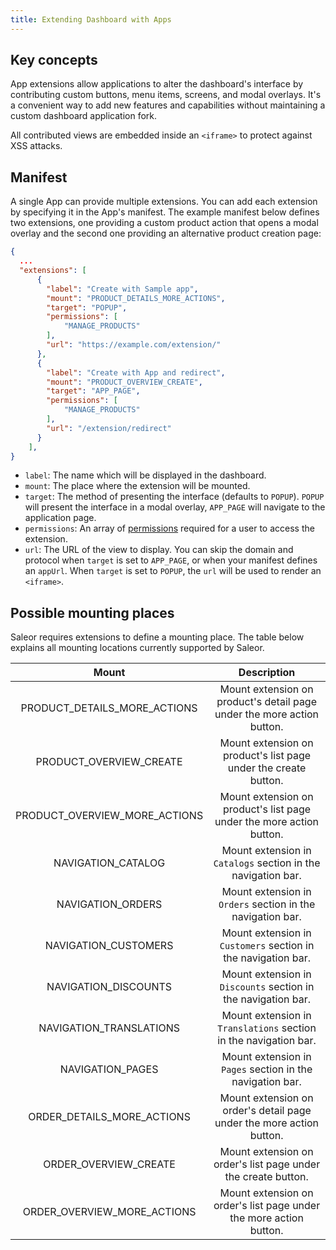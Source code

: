 ```yaml
---
title: Extending Dashboard with Apps
---
```


## Key concepts

App extensions allow applications to alter the dashboard's interface by contributing custom buttons, menu items, screens, and modal overlays. It's a convenient way to add new features and capabilities without maintaining a custom dashboard application fork.

All contributed views are embedded inside an `<iframe>` to protect against XSS attacks.

## Manifest

A single App can provide multiple extensions. You can add each extension by specifying it in the App's manifest.
The example manifest below defines two extensions, one providing a custom product action that opens a modal overlay and the second one providing an alternative product creation page:

```json
{
  ...
  "extensions": [
      {
        "label": "Create with Sample app",
        "mount": "PRODUCT_DETAILS_MORE_ACTIONS",
        "target": "POPUP",
        "permissions": [
            "MANAGE_PRODUCTS"
        ],
        "url": "https://example.com/extension/"
      },
      {
        "label": "Create with App and redirect",
        "mount": "PRODUCT_OVERVIEW_CREATE",
        "target": "APP_PAGE",
        "permissions": [
            "MANAGE_PRODUCTS"
        ],
        "url": "/extension/redirect"
      }
    ],
}
```

- `label`: The name which will be displayed in the dashboard.
- `mount`: The place where the extension will be mounted.
- `target`: The method of presenting the interface (defaults to `POPUP`).
  `POPUP` will present the interface in a modal overlay, `APP_PAGE` will navigate to the application page.
- `permissions`: An array of [permissions](developer/permissions.mdx#app-permissions) required for a user to access the extension.
- `url`: The URL of the view to display. You can skip the domain and protocol when `target` is set to `APP_PAGE`, or when your manifest defines an `appUrl`.
  When `target` is set to `POPUP`, the `url` will be used to render an `<iframe>`.

## Possible mounting places

Saleor requires extensions to define a mounting place. The table below explains all mounting locations currently supported by Saleor.

|             Mount             |                              Description                               |
| :---------------------------: | :--------------------------------------------------------------------: |
| PRODUCT_DETAILS_MORE_ACTIONS  | Mount extension on product's detail page under the more action button. |
|    PRODUCT_OVERVIEW_CREATE    |    Mount extension on product's list page under the create button.     |
| PRODUCT_OVERVIEW_MORE_ACTIONS |  Mount extension on product's list page under the more action button.  |
|      NAVIGATION_CATALOG       |      Mount extension in `Catalogs` section in the navigation bar.      |
|       NAVIGATION_ORDERS       |       Mount extension in `Orders` section in the navigation bar.       |
|     NAVIGATION_CUSTOMERS      |     Mount extension in `Customers` section in the navigation bar.      |
|     NAVIGATION_DISCOUNTS      |     Mount extension in `Discounts` section in the navigation bar.      |
|    NAVIGATION_TRANSLATIONS    |    Mount extension in `Translations` section in the navigation bar.    |
|       NAVIGATION_PAGES        |       Mount extension in `Pages` section in the navigation bar.        |
|  ORDER_DETAILS_MORE_ACTIONS   |  Mount extension on order's detail page under the more action button.  |
|     ORDER_OVERVIEW_CREATE     |     Mount extension on order's list page under the create button.      |
|  ORDER_OVERVIEW_MORE_ACTIONS  |   Mount extension on order's list page under the more action button.   |
